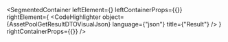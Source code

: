 
<SegmentedContainer
  leftElement={<AssetPoolGetResultDTODesc />}
  leftContainerProps={{}}
  rightElement={
    <CodeHighlighter
      object={AssetPoolGetResultDTOVisualJson}
      language={"json"}
      title={"Result"}
    />
  }
  rightContainerProps={{}}
/>
